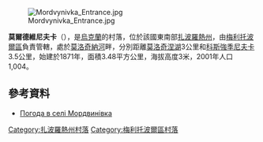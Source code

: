 {{coord|46|44|19|N|35|22|0|E|scale:100000|display=title}}

[[Image:Mordvynivka_Entrance.jpg|right]]

'''莫爾德維尼夫卡'''（{{lang-uk|Мордвинівка}}），是[[烏克蘭|烏克蘭]]的村落，位於該國東南部[[扎波羅熱州|扎波羅熱州]]，由[[梅利托波爾區|梅利托波爾區]]負責管轄，處於[[莫洛奇納河|莫洛奇納河]]畔，分別距離[[莫洛奇涅湖|莫洛奇涅湖]]3公里和[[科斯強季尼夫卡_(梅利托波爾區)|科斯強季尼夫卡]]3.5公里，始建於1871年，面積3.48平方公里，海拔高度3米，2001年人口1,004。

==參考資料==
* [http://weather.in.ua/ua/zaporozhskaja/16275 Погода в селі Мордвинівка]

{{DEFAULTSORT:Мордвинівка}}
[[Category:扎波羅熱州村落|Category:扎波羅熱州村落]]
[[Category:梅利托波爾區村落|Category:梅利托波爾區村落]]


{{Zaporizhia-geo-stub}}